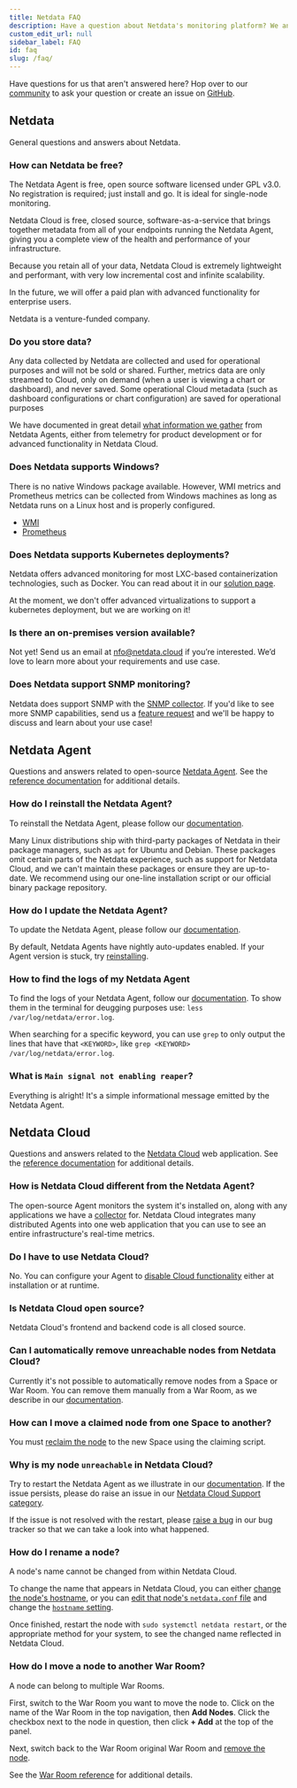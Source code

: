 ```yaml
---
title: Netdata FAQ
description: Have a question about Netdata's monitoring platform? We an
custom_edit_url: null
sidebar_label: FAQ
id: faq
slug: /faq/
---
```


Have questions for us that aren't answered here? Hop over to our [community](https://community.netdata.cloud/) to ask
your question or create an issue on [GitHub](https://github.com/netdata/netdata/issues/new/choose).

## Netdata

General questions and answers about Netdata.

### How can Netdata be free?

The Netdata Agent is free, open source software licensed under GPL v3.0. No registration is required; just install and
go. It is ideal for single-node monitoring.

Netdata Cloud is free, closed source, software-as-a-service that brings together metadata from all of your endpoints
running the Netdata Agent, giving you a complete view of the health and performance of your infrastructure.

Because you retain all of your data, Netdata Cloud is extremely lightweight and performant, with very low incremental
cost and infinite scalability.

In the future, we will offer a paid plan with advanced functionality for enterprise users.

Netdata is a venture-funded company.

### Do you store data?

Any data collected by Netdata are collected and used for operational purposes and will not be sold or shared. Further,
metrics data are only streamed to Cloud, only on demand (when a user is viewing a chart or dashboard), and never saved.
Some operational Cloud metadata (such as dashboard configurations or chart configuration) are saved for operational
purposes

We have documented in great detail [what information we
gather](https://learn.netdata.cloud/docs/agent/aclk#data-privacy) from Netdata Agents, either from telemetry for product
development or for advanced functionality in Netdata Cloud.

### Does Netdata supports Windows?

There is no native Windows package available. However, WMI metrics and Prometheus metrics can be collected from Windows
machines as long as Netdata runs on a Linux host and is properly configured.

- [WMI](https://learn.netdata.cloud/docs/agent/collectors/go.d.plugin/modules/wmi)
- [Prometheus](https://learn.netdata.cloud/docs/agent/collectors/go.d.plugin/modules/prometheus)

### Does Netdata supports Kubernetes deployments?

Netdata offers advanced monitoring for most LXC-based containerization technologies, such as Docker. You can read about
it in our [solution page](https://www.netdata.cloud/container-monitoring/).

At the moment, we don't offer advanced virtualizations to support a kubernetes deployment, but we are working on it!

### Is there an on-premises version available?

Not yet! Send us an email at [nfo@netdata.cloud](mailto:info@netdata.cloud) if you’re interested. We’d love to learn
more about your requirements and use case.

### Does Netdata support SNMP monitoring?

Netdata does support SNMP with the [SNMP
collector](https://learn.netdata.cloud/docs/agent/collectors/node.d.plugin/snmp). If you'd like to see more SNMP
capabilities, send us a [feature request](https://community.netdata.cloud/c/feature-requests/agent-fr/21) and we'll be
happy to discuss and learn about your use case!

## Netdata Agent

Questions and answers related to open-source [Netdata Agent](https://github.com/netdata/netdata). See the [reference
documentation](/docs/agent/) for additional details.

### How do I reinstall the Netdata Agent?

To reinstall the Netdata Agent, please follow our
[documentation](https://learn.netdata.cloud/docs/agent/packaging/installer/reinstall).

Many Linux distributions ship with third-party packages of Netdata in their package managers, such as `apt` for Ubuntu
and Debian. These packages omit certain parts of the Netdata experience, such as support for Netdata Cloud, and we can't
maintain these packages or ensure they are up-to-date. We recommend using our one-line installation script or our
official binary package repository.

### How do I update the Netdata Agent?

To update the Netdata Agent, please follow our
[documentation](https://learn.netdata.cloud/docs/agent/packaging/installer/update).

By default, Netdata Agents have nightly auto-updates enabled. If your Agent version is stuck, try
[reinstalling](https://learn.netdata.cloud/docs/agent/packaging/installer/reinstall).

### How to find the logs of my Netdata Agent

To find the logs of your Netdata Agent, follow our [documentation](https://learn.netdata.cloud/docs/agent/daemon). To
show them in the terminal for deugging purposes use: `less /var/log/netdata/error.log`.

When searching for a specific keyword, you can use `grep` to only output the lines that have that `<KEYWORD>`, like
`grep <KEYWORD> /var/log/netdata/error.log`.

### What is `Main signal not enabling reaper`?

Everything is alright! It's a simple informational message emitted by the Netdata Agent.

## Netdata Cloud

Questions and answers related to the [Netdata Cloud](https://app.netdata.cloud) web application. See the [reference
documentation](/docs/cloud/) for additional details.

### How is Netdata Cloud different from the Netdata Agent?

The open-source Agent monitors the system it's installed on, along with any applications we have a
[collector](/docs/agent/collectors) for. Netdata Cloud integrates many distributed Agents into one web application that
you can use to see an entire infrastructure's real-time metrics.

### Do I have to use Netdata Cloud?

No. You can configure your Agent to [disable Cloud functionality](/docs/agent/aclk#disable-the-aclk) either at
installation or at runtime.

### Is Netdata Cloud open source?

Netdata Cloud's frontend and backend code is all closed source.

### Can I automatically remove unreachable nodes from Netdata Cloud?

Currently it's not possible to automatically remove nodes from a Space or War Room. You can remove them manually from a
War Room, as we describe in our [documentation](/docs/cloud/war-rooms).

### How can I move a claimed node from one Space to another?

You must [reclaim the node](/docs/agent/claim#remove-and-reclaim-a-node) to the new Space
using the claiming script.

### Why is my node `unreachable` in Netdata Cloud?

Try to restart the Netdata Agent as we illustrate in our [documentation](/docs/agent/daemon).
If the issue persists, please do raise an issue in our [Netdata Cloud Support
category](https://community.netdata.cloud/c/support/cloud-support/15).

If the issue is not resolved with the restart, please [raise a
bug](https://github.com/netdata/netdata-cloud/issues/new/choose) in our bug tracker so that we can take a look into what
happened.

### How do I rename a node?

A node's name cannot be changed from within Netdata Cloud. 

To change the name that appears in Netdata Cloud, you can either [change the node's
hostname](https://www.tecmint.com/set-hostname-permanently-in-linux/), or you can [edit that node's `netdata.conf`
file](/docs/configure/nodes) and change the [`hostname` setting](/docs/agent/daemon/config#global-section-options).

Once finished, restart the node with `sudo systemctl netdata restart`, or the appropriate method for your system, to see
the changed name reflected in Netdata Cloud.

### How do I move a node to another War Room?

A node can belong to multiple War Rooms.

First, switch to the War Room you want to move the node to. Click on the name of the War Room in the top navigation,
then **Add Nodes**. Click the checkbox next to the node in question, then click **+ Add** at the top of the panel.

Next, switch back to the War Room original War Room and [remove the node](#how-do-i-remove-a-node-from-a-war-room).

See the [War Room reference](/docs/cloud/war-rooms#manage-war-rooms) for additional details.
